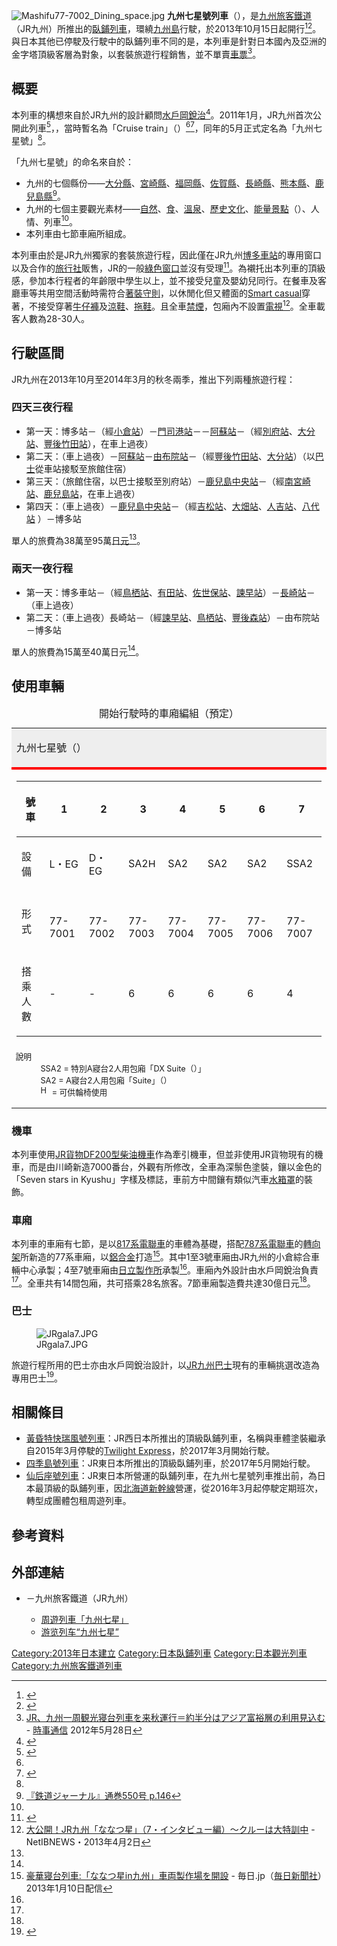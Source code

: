 {{列車名
|列車名 = 九州七星號
|公司色 = #FF0000
|圖像 = 九州DF200-7000.JPG
|圖像說明 = 九州七星號的DF200-7001號牽引機車
|日文原名 = ななつ星in九州
|平假名 = ななつぼしインきゅうしゅう
|羅馬拼音 = Nanatsu Boshi in Kyūshū
|營運商 = 九州旅客鐵道
|列車種類 = 
|運行路段 = 以博多車站為始發及終點站，環繞九州島行駛
|主要途徑路線 = 
|使用車輛 = [[JR貨物DF200型柴油機車|DF200型7000番台柴油機車]]<br />77系客車
|服務開始日 = 2013年10月15日
|服務停止日 = 
|備註 = 
|全寬備註 = 
}}
[[File:Mashifu77-7002_Dining_space.jpg|right]]
'''九州七星號列車'''（{{lang-ja|ななつ星in九州}}），是[[九州旅客鐵道|九州旅客鐵道]]（JR九州）所推出的[[寢車|臥鋪列車]]，環繞[[九州島|九州島]]行駛，於2013年10月15日起開行<ref>{{cite press release|url=http://www13.jrkyushu.co.jp/newsreleaseweb.nsf/9dd28b8cb8f46cee49256a7d0030d2e6/0be7ad0cc5ca64d649257a7e003841e6?OpenDocument|title=クルーズトレイン「ななつ星」の運行開始日の決定及び予約受付開始について|date=2012-09-19|publisher=九州旅客鉄道|accessdate=2012-12-17}}{{dead link|date=2017年11月 |bot=InternetArchiveBot |fix-attempted=yes }}</ref><ref name="jrkyushu120528">{{cite press release|url=http://www13.jrkyushu.co.jp/NewsReleaseWeb.nsf/d1360c23cd486dae492578620003908a/a45dea068053d06449257a0c003a1a23/$FILE/120528:{{urlencode:クルーズトレイン運行について（プレス資料）}}.pdf|format=PDF|title=クルーズトレイン 「ななつ星」の運行について|publisher=[[九州旅客鉄道|九州旅客鉄道]]|date=2012年5月28日|accessdate=2012-05-28}}{{dead link|date=2017年11月 |bot=InternetArchiveBot |fix-attempted=yes }}</ref>。與日本其他已停駛及行駛中的臥鋪列車不同的是，本列車是針對日本國內及亞洲的金字塔頂級客層為對象，以套裝旅遊行程銷售，並不單賣[[車票|車票]]<ref name="jiji201212">[http://jiji.com/jc/c?g=ind_30&k=2012052800762 JR、九州一周観光寝台列車を来秋運行＝約半分はアジア富裕層の利用見込む] {{Webarchive|url=https://archive.is/20120709113728/http://jiji.com/jc/c?g=ind_30&k=2012052800762 |date=2012-07-09 }} - [[時事通信|時事通信]] 2012年5月28日</ref>。

==概要==
本列車的構想來自於JR九州的設計顧問[[水戶岡銳治|水戶岡銳治]]<ref name="trendy100914">{{cite interview |subject=水戸岡鋭治 |interviewer=日野なおみ |title=世界的鉄道デザイナー水戸岡鋭治が明かす! 新型新幹線「さくら」と「たま駅舎」の秘密 |url=http://trendy.nikkeibp.co.jp/article/special/20100913/1032920/?P=6&rt=nocnt |date=2010-09-14 |program=日経トレンディ |accessdate=2012-12-17 |archiveurl=https://web.archive.org/web/20160304120107/http://trendy.nikkeibp.co.jp/article/special/20100913/1032920/?P=6&rt=nocnt |archivedate=2016-03-04 |deadurl=no }}</ref>。2011年1月，JR九州首次公開此列車<ref name="47news110130">{{cite news|url=http://www.47news.jp/CN/201101/CN2011013001000488.html|title=豪華列車で九州一周20万円 新幹線開通後の観光誘客|newspaper=[[47NEWS|47NEWS]]|date=2011-01-30|agency=[[共同通信社|共同通信社]]|accessdate=2012-05-19|deadurl=yes|archiveurl=https://web.archive.org/web/20120414224145/http://www.47news.jp/CN/201101/CN2011013001000488.html|archivedate=2012-04-14}}</ref>，，當時暫名為「Cruise train」（{{lang|ja|クルーズトレイン}}）<ref name="47news110130"/><ref name="trendy111130">{{cite interview |subject=唐池恒二 |interviewer=牛島千絵美 |title=2012年についに予約開始!? JR九州版オリエント急行 |url=http://trendy.nikkeibp.co.jp/article/column/20111130/1038802/?ST=life&P=3 |date=2011-11-30 |program=日経トレンディ |accessdate=2012-12-17 |archiveurl=https://web.archive.org/web/20111224115120/http://trendy.nikkeibp.co.jp/article/column/20111130/1038802/?ST=life&P=3 |archivedate=2011-12-24 |deadurl=no }}</ref>，同年的5月正式定名為「九州七星號」<ref name="jrkyushu120528"/>。

「九州七星號」的命名來自於：
*九州的七個縣份——[[大分縣|大分縣]]、[[宮崎縣|宮崎縣]]、[[福岡縣|福岡縣]]、[[佐賀縣|佐賀縣]]、[[長崎縣|長崎縣]]、[[熊本縣|熊本縣]]、[[鹿兒島縣|鹿兒島縣]]<ref name="rj550-146">[[#RJ550|『鉄道ジャーナル』通巻550号 p.146]]</ref>。
*九州的七個主要觀光素材——[[自然|自然]]、[[食|食]]、[[溫泉|溫泉]]、[[歷史|歷史]][[文化|文化]]、[[能量景點|能量景點]]（{{lang|ja|パワースポット}}）、人情、列車<ref name="rj550-146"/>。
*本列車由七節車廂所組成。

本列車由於是JR九州獨家的套裝旅遊行程，因此僅在JR九州[[博多車站|博多車站]]的專用窗口以及合作的[[旅行社|旅行社]]販售，JR的一般[[綠色窗口|綠色窗口]]並沒有受理<ref>{{cite web|url=http://www13.jrkyushu.co.jp/NewsReleaseWeb.nsf/Search/5B70AC519C7A6D4149257B17003F1E54?OpenDocument|title=クルーズトレイン 「ななつ星in九州」の専用ラウンジ新設について|date=2013-02-19|publisher=九州旅客鉄道|accessdate=2013-02-20|deadurl=yes|archiveurl=https://web.archive.org/web/20131017031025/http://www13.jrkyushu.co.jp/NewsReleaseWeb.nsf/Search/5B70AC519C7A6D4149257B17003F1E54?OpenDocument|archivedate=2013-10-17}}</ref>。為襯托出本列車的頂級感，參加本行程者的年齡限中學生以上，並不接受兒童及嬰幼兒同行。在餐車及客廳車等共用空間活動時需符合[[著裝守則|著裝守則]]，以休閒化但又體面的[[Smart_casual|Smart casual]]穿著，不接受穿著[[牛仔褲|牛仔褲]]及[[涼鞋|涼鞋]]、[[拖鞋|拖鞋]]。且全車[[禁煙|禁煙]]，包廂內不設置[[電視|電視]]<ref>[http://www.data-max.co.jp/2013/04/02/post_16449_ymh_07.html 大公開！JR九州「ななつ星」（7・インタビュー編）～クルーは大特訓中] {{Wayback|url=http://www.data-max.co.jp/2013/04/02/post_16449_ymh_07.html |date=20160304203221 }} - NetIBNEWS・2013年4月2日</ref>。全車載客人數為28-30人。

==行駛區間==
JR九州在2013年10月至2014年3月的秋冬兩季，推出下列兩種旅遊行程：
===四天三夜行程===
*第一天：博多站－（經[[小倉站_(福岡縣)|小倉站]]）－[[門司港站|門司港站]]－－[[阿蘇站|阿蘇站]]－（經[[別府車站_(大分縣)|別府站]]、[[大分站|大分站]]、[[豐後竹田站|豐後竹田站]]），在車上過夜）
*第二天：（車上過夜）－[[阿蘇站|阿蘇站]]－[[由布院站|由布院站]]－（經[[豐後竹田站|豐後竹田站]]、[[大分站|大分站]]）（以[[巴士|巴士]]從車站接駁至旅館住宿）
*第三天：（旅館住宿，以巴士接駁至別府站）－[[鹿兒島中央站|鹿兒島中央站]]－（經[[南宮崎站|南宮崎站]]、[[鹿兒島站|鹿兒島站]]，在車上過夜）
*第四天：（車上過夜）－[[鹿兒島中央站|鹿兒島中央站]]－（經[[吉松站|吉松站]]、[[大畑站|大畑站]]、[[人吉站|人吉站]]、[[八代站|八代站]] ）－博多站
單人的旅費為38萬至95萬[[日元|日元]]<ref name="Jason1610"/>。

===兩天一夜行程===
*第一天：博多車站－（經[[鳥栖站|鳥栖站]]、[[有田站|有田站]]、[[佐世保站|佐世保站]]、[[諫早站|諫早站]]）－[[長崎站|長崎站]]－（車上過夜）
*第二天：（車上過夜）長崎站－（經[[諫早站|諫早站]]、[[鳥栖站|鳥栖站]]、[[豐後森站|豐後森站]]）－由布院站－博多站
單人的旅費為15萬至40萬日元<ref name="Jason1610"/>。

==使用車輛==
{| style="text-align:center; margin:1em 0em 1em 1em; padding:1em; border:solid 1px #999; float:right;"
|+ 開始行駛時的車廂編組（預定）
|style="background-color:#eee; border-bottom:solid 4px #FF0000;" colspan="2"|九州七星號（{{lang|ja|ななつ星in九州}}）
|-
|colspan="2"|
{| class="wikitable" style="font-size:80%; margin:0.5em auto; float:left;"
|-
!style="width:4em;"|號車
|style="width:4em;"|1
|style="width:4em;"|2
|style="width:4em;"|3
|style="width:4em;"|4
|style="width:4em;"|5
|style="width:4em;"|6
|style="width:4em;"|7
|-
!設備
|L・EG
|D・EG
|SA2[[File:Handicapped_Accessible_sign.svg|15px]]
|SA2
|SA2
|SA2
|SSA2
|-
!形式 
|{{lang|ja|マイ}}<br/>77-7001
|{{lang|ja|マシフ}}<br/>77-7002
|{{lang|ja|マイネ}}<br/>77-7003
|{{lang|ja|マイネ}}<br/>77-7004
|{{lang|ja|マイネ}}<br/>77-7005
|{{lang|ja|マイネ}}<br/>77-7006
|{{lang|ja|マイネフ}}<br/>77-7007
|-
!搭乘人數
| -
| -
|6
|6
|6
|6
|4
|}
|-
|style="text-align:left; font-size:80%;"|
;說明
: SSA2 = 特別A寢台2人用包廂「DX Suite（{{lang|ja|DX スイート}}）」
: SA2 = A寢台2人用包廂「Suite」（{{lang|ja|スイート}}）
: [[File:Handicapped_Accessible_sign.svg|15px]] = 可供輪椅使用
| style="text-align:left; font-size:80%;"|
:  <!-- 見出しをそろえるための空白 -->
: D = [[餐車|餐車]]
: L = [[客廳車|客廳車]]（設有[[鋼琴|鋼琴]]）
: EG = [[電源車|電源車]]
|}
===機車===
本列車使用[[JR貨物DF200型柴油機車|JR貨物DF200型柴油機車]]作為牽引機車，但並非使用JR貨物現有的機車，而是由川崎新造7000番台，外觀有所修改，全車為深鬃色塗裝，鑲以金色的「Seven stars in Kyushu」字樣及標誌，車前方中間鑲有類似汽車[[水箱罩|水箱罩]]的裝飾。

===車廂===
本列車的車廂有七節，是以[[JR九州817系電力動車組|817系電聯車]]的車體為基礎，搭配[[JR九州787系電聯車|787系電聯車]]的[[轉向架|轉向架]]所新造的77系車廂，以[[鋁合金|鋁合金]]打造<ref name="mainichi20130110">[http://mainichi.jp/graph/2013/01/10/20130110k0000e040171000c/001.html 豪華寝台列車:「ななつ星in九州」車両製作場を開設] {{Wayback|url=http://mainichi.jp/graph/2013/01/10/20130110k0000e040171000c/001.html |date=20130908031439 }} - 毎日.jp（[[毎日新聞社|毎日新聞社]]） 2013年1月10日配信</ref>。其中1至3號車廂由JR九州的小倉綜合車輛中心承製；4至7號車廂由[[日立製作所|日立製作所]]承製<ref name="mainichi20130110"/>。車廂內外設計由水戶岡銳治負責<ref name="jrkyushu120528"/>。全車共有14間包廂，共可搭乘28名旅客。7節車廂製造費共達30億日元<ref name="mainichi20130110"/>。

===巴士===
[[File:JRgala7.JPG|right]]

旅遊行程所用的巴士亦由水戶岡銳治設計，以[[JR九州巴士|JR九州巴士]]現有的車輛挑選改造為專用巴士<ref>{{cite web |url=http://www13.jrkyushu.co.jp/newsreleaseweb.nsf/9dd28b8cb8f46cee49256a7d0030d2e6/b74d528976541a4349257afb00342c93?OpenDocument |title=クルーズトレイン「ななつ星 in 九州」の専用バスの運行について |publisher=九州旅客鉄道 |date=2013-01-22 |accessdate=2013-02-20 |deadurl=yes |archiveurl=https://web.archive.org/web/20131022104720/http://www13.jrkyushu.co.jp/newsreleaseweb.nsf/9dd28b8cb8f46cee49256a7d0030d2e6/b74d528976541a4349257afb00342c93?OpenDocument |archivedate=2013-10-22 }}</ref>。

== 相關條目 ==
*[[黃昏特快瑞風號列車|黃昏特快瑞風號列車]]：JR西日本所推出的頂級臥鋪列車，名稱與車體塗裝繼承自2015年3月停駛的[[Twilight_Express|Twilight Express]]，於2017年3月開始行駛。
*[[四季島號列車|四季島號列車]]：JR東日本所推出的頂級臥鋪列車，於2017年5月開始行駛。
*[[仙后座號列車|仙后座號列車]]：JR東日本所營運的臥鋪列車，在九州七星號列車推出前，為日本最頂級的臥鋪列車，因[[北海道新幹線|北海道新幹線]]營運，從2016年3月起停駛定期班次，轉型成團體包租周遊列車。

==參考資料==
{{reflist}}

==外部連結==
{{Commonscat|Seven Stars in Kyushu}}
*{{lang|ja|[http://www.jrkyushu.co.jp/cruisetrain/ クルーズトレイン「ななつ星in九州」]}}－九州旅客鐵道（JR九州）{{ja}}{{en}}{{ko}}
**[https://web.archive.org/web/20130922174202/http://www.jrkyushu.co.jp/chinese/cruisetrain/index.html 周遊列車「九州七星」]{{zh-hant}}
**[https://web.archive.org/web/20131018082744/http://kyushurailpass.com/cruisetrain/ 游览列车“九州七星”]{{zh-hans}}
{{現存日本夜間列車}}
[[Category:2013年日本建立|Category:2013年日本建立]]
[[Category:日本臥鋪列車|Category:日本臥鋪列車]]
[[Category:日本觀光列車|Category:日本觀光列車]]
[[Category:九州旅客鐵道列車|Category:九州旅客鐵道列車]]
